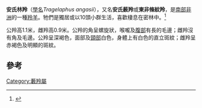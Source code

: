 {{Speciesbox
| name = 安氏林羚
| status = LC
| status_system = IUCN3.1
| status_ref = <ref name=iucn>{{IUCN2008|assessors=IUCN SSC Antelope Specialist Group|year=2008|id=22052|title=Tragelaphus  angasii|downloaded=2009-03-29}}</ref>
| image = Male nyala.jpg
| image_width = 250px
| image_caption = 公羚
| image2 = Female Nyala-JD.JPG
| image2_width = 250px
| image2_caption = 雌羚
| genus = Tragelaphus
| species = angasii
| authority = ([[喬治·羅伯特·格雷|Gray]], 1849)
}}

'''安氏林羚'''（[[學名|學名]]''Tragelaphus angasii''），又名'''安氏薮羚'''或'''東非條紋羚'''，是[[南部非洲|南部非洲]]的一種[[羚羊|羚羊]]。牠們是獨居或以10頭小群生活，喜歡棲息在密林中。<ref>{{Cite book en|author=Alden, P. C., R. D. Estes, D. Schlitter, and B. McBride|year=1995|title=National Audubon Society Field Guide to African Wildlife|location=New York|publisher=Chanticleer Press}}</ref>

公羚高1.1米，雌羚高0.9米。公羚的角呈螺旋狀，喉嚨及[[腹部|腹部]]有長的毛邊；雌羚沒有角及毛邊。公羚呈深褐色，面部及[[頸部|頸部]]白色，身體上有白色的直立斑紋；雌羚呈赤褐色及明顯的斑紋。

== 參考 ==
{{Commons|Tragelaphus angasii}}
{{reflist}}

{{Artiodactyla|R.4}}
{{Taxonbar|from=Q239032}}

[[Category:藪羚屬|Category:藪羚屬]]